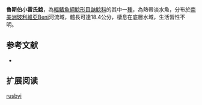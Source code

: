 {{Speciesbox
| name = 魯斯伯小雷氏鯰
| image = 
| image_width = 250px
| status = NE
| status_system = IUCN3.1
| genus = Rhamdella
| species = rusbyi
| authority = [[Pearson|Pearson]], 1924
| synonyms = 
}}

'''魯斯伯小雷氏鯰'''，為[[輻鰭魚綱|輻鰭魚綱]][[鯰形目|鯰形目]][[鼬鯰科|鼬鯰科]]的其中一[[種|種]]，為熱帶淡水魚，分布於[[南美洲|南美洲]][[玻利維亞|玻利維亞]]Beni河流域，體長可達18.4公分，棲息在底層水域，生活習性不明。

==参考文献==
*{{FishBase_species|genus=Rhamdella|species=rusbyi |year=2015|month=7}}

== 扩展阅读 ==
{{refbegin}}
{{wikispecies-inline|Rhamdella rusbyi |魯斯伯小雷氏鯰}}
{{refend}}
{{Taxonbar|from=Q5646859}}

[[Category:小雷氏鯰屬|rusbyi]]